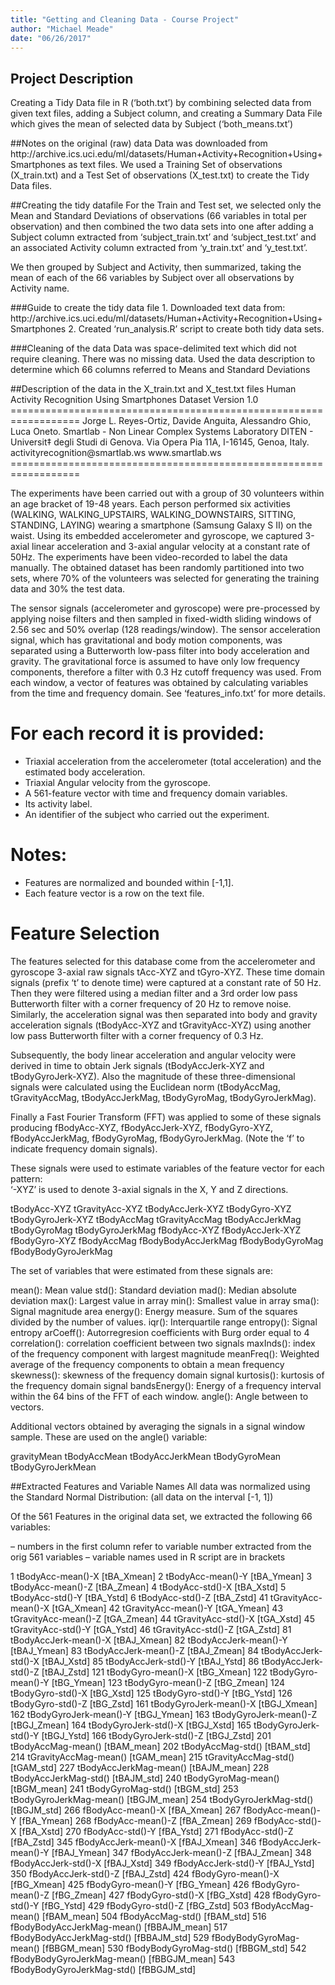 ```yaml
---
title: "Getting and Cleaning Data - Course Project"
author: "Michael Meade"
date: "06/26/2017"
---
```


## Project Description
Creating a Tidy Data file in R ('both.txt') by combining selected data from given text files, adding a Subject column, and
creating a Summary Data File which gives the mean of selected data by Subject ('both_means.txt')

##Notes on the original (raw) data 
Data was downloaded from http://archive.ics.uci.edu/ml/datasets/Human+Activity+Recognition+Using+Smartphones as text files.
We used a Training Set of observations (X_train.txt) and a Test Set of observations (X_test.txt) to create the Tidy Data files.

##Creating the tidy datafile
For the Train and Test set, we selected only the Mean and Standard Deviations of observations (66 variables in total per observation) and then combined the two data sets into one after adding a Subject column extracted from 'subject_train.txt' and 'subject_test.txt' and an associated Activity column extracted from 'y_train.txt' and 'y_test.txt'.

We then grouped by Subject and Activity, then summarized, taking the mean of each of the 66 variables by Subject over all observations by Activity name.

###Guide to create the tidy data file
1. Downloaded text data from: http://archive.ics.uci.edu/ml/datasets/Human+Activity+Recognition+Using+Smartphones
2. Created 'run_analysis.R' script to create both tidy data sets.

###Cleaning of the data
Data was space-delimited text which did not require cleaning. There was no missing data.
Used the data description to determine which 66 columns referred to Means and Standard Deviations

##Description of the data in the X_train.txt and X_test.txt files
Human Activity Recognition Using Smartphones Dataset
Version 1.0
==================================================================
Jorge L. Reyes-Ortiz, Davide Anguita, Alessandro Ghio, Luca Oneto.
Smartlab - Non Linear Complex Systems Laboratory
DITEN - Universit‡ degli Studi di Genova.
Via Opera Pia 11A, I-16145, Genoa, Italy.
activityrecognition@smartlab.ws
www.smartlab.ws
==================================================================

The experiments have been carried out with a group of 30 volunteers within an age bracket of 19-48 years. Each person performed six activities (WALKING, WALKING_UPSTAIRS, WALKING_DOWNSTAIRS, SITTING, STANDING, LAYING) wearing a smartphone (Samsung Galaxy S II) on the waist. Using its embedded accelerometer and gyroscope, we captured 3-axial linear acceleration and 3-axial angular velocity at a constant rate of 50Hz. The experiments have been video-recorded to label the data manually. The obtained dataset has been randomly partitioned into two sets, where 70% of the volunteers was selected for generating the training data and 30% the test data. 

The sensor signals (accelerometer and gyroscope) were pre-processed by applying noise filters and then sampled in fixed-width sliding windows of 2.56 sec and 50% overlap (128 readings/window). The sensor acceleration signal, which has gravitational and body motion components, was separated using a Butterworth low-pass filter into body acceleration and gravity. The gravitational force is assumed to have only low frequency components, therefore a filter with 0.3 Hz cutoff frequency was used. From each window, a vector of features was obtained by calculating variables from the time and frequency domain. See 'features_info.txt' for more details. 

For each record it is provided:
======================================

- Triaxial acceleration from the accelerometer (total acceleration) and the estimated body acceleration.
- Triaxial Angular velocity from the gyroscope. 
- A 561-feature vector with time and frequency domain variables. 
- Its activity label. 
- An identifier of the subject who carried out the experiment.

Notes: 
======
- Features are normalized and bounded within [-1,1].
- Each feature vector is a row on the text file.

Feature Selection 
=================

The features selected for this database come from the accelerometer and gyroscope 3-axial raw signals tAcc-XYZ and tGyro-XYZ. These time domain signals (prefix 't' to denote time) were captured at a constant rate of 50 Hz. Then they were filtered using a median filter and a 3rd order low pass Butterworth filter with a corner frequency of 20 Hz to remove noise. Similarly, the acceleration signal was then separated into body and gravity acceleration signals (tBodyAcc-XYZ and tGravityAcc-XYZ) using another low pass Butterworth filter with a corner frequency of 0.3 Hz. 

Subsequently, the body linear acceleration and angular velocity were derived in time to obtain Jerk signals (tBodyAccJerk-XYZ and tBodyGyroJerk-XYZ). Also the magnitude of these three-dimensional signals were calculated using the Euclidean norm (tBodyAccMag, tGravityAccMag, tBodyAccJerkMag, tBodyGyroMag, tBodyGyroJerkMag). 

Finally a Fast Fourier Transform (FFT) was applied to some of these signals producing fBodyAcc-XYZ, fBodyAccJerk-XYZ, fBodyGyro-XYZ, fBodyAccJerkMag, fBodyGyroMag, fBodyGyroJerkMag. (Note the 'f' to indicate frequency domain signals). 

These signals were used to estimate variables of the feature vector for each pattern:  
'-XYZ' is used to denote 3-axial signals in the X, Y and Z directions.

tBodyAcc-XYZ
tGravityAcc-XYZ
tBodyAccJerk-XYZ
tBodyGyro-XYZ
tBodyGyroJerk-XYZ
tBodyAccMag
tGravityAccMag
tBodyAccJerkMag
tBodyGyroMag
tBodyGyroJerkMag
fBodyAcc-XYZ
fBodyAccJerk-XYZ
fBodyGyro-XYZ
fBodyAccMag
fBodyBodyAccJerkMag
fBodyBodyGyroMag
fBodyBodyGyroJerkMag

The set of variables that were estimated from these signals are: 

mean(): Mean value
std(): Standard deviation
mad(): Median absolute deviation 
max(): Largest value in array
min(): Smallest value in array
sma(): Signal magnitude area
energy(): Energy measure. Sum of the squares divided by the number of values. 
iqr(): Interquartile range 
entropy(): Signal entropy
arCoeff(): Autorregresion coefficients with Burg order equal to 4
correlation(): correlation coefficient between two signals
maxInds(): index of the frequency component with largest magnitude
meanFreq(): Weighted average of the frequency components to obtain a mean frequency
skewness(): skewness of the frequency domain signal 
kurtosis(): kurtosis of the frequency domain signal 
bandsEnergy(): Energy of a frequency interval within the 64 bins of the FFT of each window.
angle(): Angle between to vectors.

Additional vectors obtained by averaging the signals in a signal window sample. These are used on the angle() variable:

gravityMean
tBodyAccMean
tBodyAccJerkMean
tBodyGyroMean
tBodyGyroJerkMean

##Extracted Features and Variable Names
All data was normalized using the Standard Normal Distribution: (all data on the interval [-1, 1])

Of the 561 Features in the original data set, we extracted the following 66 variables:

   -- numbers in the first column refer to variable number extracted from the orig 561 variables
   -- variable names used in R script are in brackets

1 tBodyAcc-mean()-X [tBA_Xmean]
2 tBodyAcc-mean()-Y [tBA_Ymean] 
3 tBodyAcc-mean()-Z [tBA_Zmean]
4 tBodyAcc-std()-X  [tBA_Xstd]
5 tBodyAcc-std()-Y  [tBA_Ystd]
6 tBodyAcc-std()-Z  [tBA_Zstd]
41 tGravityAcc-mean()-X  [tGA_Xmean]
42 tGravityAcc-mean()-Y  [tGA_Ymean]
43 tGravityAcc-mean()-Z  [tGA_Zmean]
44 tGravityAcc-std()-X   [tGA_Xstd]
45 tGravityAcc-std()-Y   [tGA_Ystd]
46 tGravityAcc-std()-Z   [tGA_Zstd]
81 tBodyAccJerk-mean()-X [tBAJ_Xmean]
82 tBodyAccJerk-mean()-Y [tBAJ_Ymean]
83 tBodyAccJerk-mean()-Z [tBAJ_Zmean]
84 tBodyAccJerk-std()-X  [tBAJ_Xstd]
85 tBodyAccJerk-std()-Y  [tBAJ_Ystd]
86 tBodyAccJerk-std()-Z  [tBAJ_Zstd]
121 tBodyGyro-mean()-X   [tBG_Xmean]
122 tBodyGyro-mean()-Y   [tBG_Ymean]
123 tBodyGyro-mean()-Z   [tBG_Zmean]
124 tBodyGyro-std()-X    [tBG_Xstd]
125 tBodyGyro-std()-Y    [tBG_Ystd]
126 tBodyGyro-std()-Z    [tBG_Zstd]
161 tBodyGyroJerk-mean()-X  [tBGJ_Xmean]
162 tBodyGyroJerk-mean()-Y  [tBGJ_Ymean]
163 tBodyGyroJerk-mean()-Z  [tBGJ_Zmean]
164 tBodyGyroJerk-std()-X   [tBGJ_Xstd]
165 tBodyGyroJerk-std()-Y   [tBGJ_Ystd]
166 tBodyGyroJerk-std()-Z   [tBGJ_Zstd]
201 tBodyAccMag-mean()      [tBAM_mean]
202 tBodyAccMag-std()       [tBAM_std]
214 tGravityAccMag-mean()   [tGAM_mean]
215 tGravityAccMag-std()    [tGAM_std]
227 tBodyAccJerkMag-mean()  [tBAJM_mean]
228 tBodyAccJerkMag-std()   [tBAJM_std]
240 tBodyGyroMag-mean()     [tBGM_mean]
241 tBodyGyroMag-std()      [tBGM_std]
253 tBodyGyroJerkMag-mean() [tBGJM_mean]
254 tBodyGyroJerkMag-std()  [tBGJM_std]
266 fBodyAcc-mean()-X       [fBA_Xmean]
267 fBodyAcc-mean()-Y       [fBA_Ymean]
268 fBodyAcc-mean()-Z       [fBA_Zmean]
269 fBodyAcc-std()-X        [fBA_Xstd]
270 fBodyAcc-std()-Y        [fBA_Ystd]
271 fBodyAcc-std()-Z        [fBA_Zstd]
345 fBodyAccJerk-mean()-X   [fBAJ_Xmean]
346 fBodyAccJerk-mean()-Y   [fBAJ_Ymean]
347 fBodyAccJerk-mean()-Z   [fBAJ_Zmean]
348 fBodyAccJerk-std()-X    [fBAJ_Xstd]
349 fBodyAccJerk-std()-Y    [fBAJ_Ystd]
350 fBodyAccJerk-std()-Z    [fBAJ_Zstd]
424 fBodyGyro-mean()-X      [fBG_Xmean]
425 fBodyGyro-mean()-Y      [fBG_Ymean]
426 fBodyGyro-mean()-Z      [fBG_Zmean]
427 fBodyGyro-std()-X       [fBG_Xstd]
428 fBodyGyro-std()-Y       [fBG_Ystd]
429 fBodyGyro-std()-Z       [fBG_Zstd]
503 fBodyAccMag-mean()      [fBAM_mean]
504 fBodyAccMag-std()       [fBAM_std]
516 fBodyBodyAccJerkMag-mean()  [fBBAJM_mean]
517 fBodyBodyAccJerkMag-std()   [fBBAJM_std]
529 fBodyBodyGyroMag-mean()     [fBBGM_mean]
530 fBodyBodyGyroMag-std()      [fBBGM_std]
542 fBodyBodyGyroJerkMag-mean() [fBBGJM_mean]
543 fBodyBodyGyroJerkMag-std()  [fBBGJM_std]





